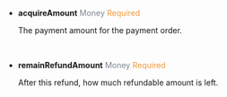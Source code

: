 - **acquireAmount** <font color = ' #7d8793'>Money</font> <font color = '#f19938'>Required</font>

	The payment amount for the payment order.

	<br/>

- **remainRefundAmount**   <font color = ' #7d8793'>Money</font>  <font color = '#f19938'>Required</font>

	After this refund, how much refundable amount is left.
